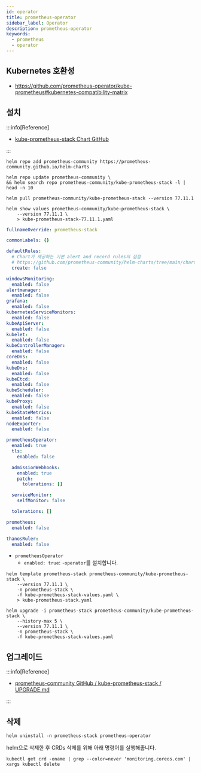 ```yaml
---
id: operator
title: prometheus-operator
sidebar_label: Operator
description: prometheus-operator
keywords:
  - prometheus
  - operator
---
```


## Kubernetes 호환성

- https://github.com/prometheus-operator/kube-prometheus#kubernetes-compatibility-matrix

## 설치

:::info[Reference]

- [kube-prometheus-stack Chart GitHub](https://github.com/prometheus-community/helm-charts/tree/main/charts/kube-prometheus-stack)

:::

```shell
helm repo add prometheus-community https://prometheus-community.github.io/helm-charts
```

```shell
helm repo update prometheus-community \
&& helm search repo prometheus-community/kube-prometheus-stack -l | head -n 10
```

```shell
helm pull prometheus-community/kube-prometheus-stack --version 77.11.1
```

```shell
helm show values prometheus-community/kube-prometheus-stack \
    --version 77.11.1 \
    > kube-prometheus-stack-77.11.1.yaml
```

```yaml title="kube-prometheus-stack-values.yaml"
fullnameOverride: prometheus-stack

commonLabels: {}

defaultRules:
  # Chart가 제공하는 기본 alert and record rules의 집합
  # https://github.com/prometheus-community/helm-charts/tree/main/charts/kube-prometheus-stack/templates/prometheus/rules-1.14
  create: false

windowsMonitoring:
  enabled: false
alertmanager:
  enabled: false
grafana:
  enabled: false
kubernetesServiceMonitors:
  enabled: false
kubeApiServer:
  enabled: false
kubelet:
  enabled: false
kubeControllerManager:
  enabled: false
coreDns:
  enabled: false
kubeDns:
  enabled: false
kubeEtcd:
  enabled: false
kubeScheduler:
  enabled: false
kubeProxy:
  enabled: false
kubeStateMetrics:
  enabled: false
nodeExporter:
  enabled: false

prometheusOperator:
  enabled: true
  tls:
    enabled: false

  admissionWebhooks:
    enabled: true
    patch:
      tolerations: []

  serviceMonitor:
    selfMonitor: false

  tolerations: []

prometheus:
  enabled: false

thanosRuler:
  enabled: false
```

- `prometheusOperator`
  - `enabled: true`: `-operator`를 설치합니다.

```shell
helm template prometheus-stack prometheus-community/kube-prometheus-stack \
    --version 77.11.1 \
    -n prometheus-stack \
    -f kube-prometheus-stack-values.yaml \
    > kube-prometheus-stack.yaml
```

```shell
helm upgrade -i prometheus-stack prometheus-community/kube-prometheus-stack \
    --history-max 5 \
    --version 77.11.1 \
    -n prometheus-stack \
    -f kube-prometheus-stack-values.yaml
```

## 업그레이드

:::info[Reference]

- [prometheus-community GitHub / kube-prometheus-stack / UPGRADE.md](https://github.com/prometheus-community/helm-charts/blob/main/charts/kube-prometheus-stack/UPGRADE.md)

:::

## 삭제

```shell
helm uninstall -n prometheus-stack prometheus-operator
```

helm으로 삭제한 후 CRDs 삭제를 위해 아래 명령어를 실행해줍니다.

```shell
kubectl get crd -oname | grep --color=never 'monitoring.coreos.com' | xargs kubectl delete
```
